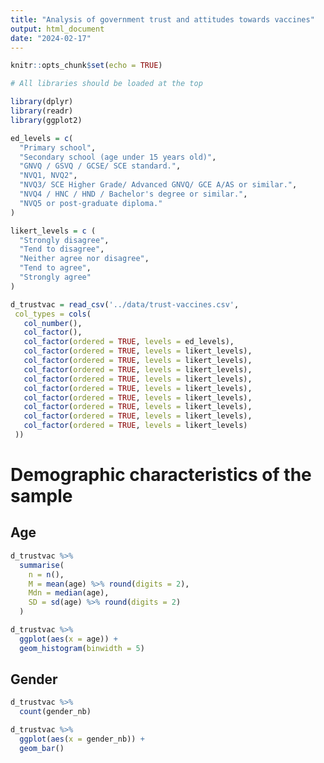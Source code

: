 ```yaml
---
title: "Analysis of government trust and attitudes towards vaccines"
output: html_document
date: "2024-02-17"
---
```


```r
knitr::opts_chunk$set(echo = TRUE)

# All libraries should be loaded at the top

library(dplyr)
library(readr)
library(ggplot2)

ed_levels = c(
  "Primary school",
  "Secondary school (age under 15 years old)",
  "GNVQ / GSVQ / GCSE/ SCE standard.",
  "NVQ1, NVQ2",
  "NVQ3/ SCE Higher Grade/ Advanced GNVQ/ GCE A/AS or similar.",
  "NVQ4 / HNC / HND / Bachelor's degree or similar.",
  "NVQ5 or post-graduate diploma."                             
)

likert_levels = c (
  "Strongly disagree",
  "Tend to disagree",
  "Neither agree nor disagree",
  "Tend to agree",
  "Strongly agree"             
)

d_trustvac = read_csv('../data/trust-vaccines.csv',
 col_types = cols(
   col_number(),
   col_factor(),
   col_factor(ordered = TRUE, levels = ed_levels),
   col_factor(ordered = TRUE, levels = likert_levels),
   col_factor(ordered = TRUE, levels = likert_levels),
   col_factor(ordered = TRUE, levels = likert_levels),
   col_factor(ordered = TRUE, levels = likert_levels),
   col_factor(ordered = TRUE, levels = likert_levels),
   col_factor(ordered = TRUE, levels = likert_levels),
   col_factor(ordered = TRUE, levels = likert_levels),
   col_factor(ordered = TRUE, levels = likert_levels),
   col_factor(ordered = TRUE, levels = likert_levels)
 ))
```

# Demographic characteristics of the sample

## Age
```r
d_trustvac %>%
  summarise(
    n = n(),
    M = mean(age) %>% round(digits = 2),
    Mdn = median(age),
    SD = sd(age) %>% round(digits = 2)
  )

d_trustvac %>%
  ggplot(aes(x = age)) +
  geom_histogram(binwidth = 5)
```
## Gender
```r
d_trustvac %>%
  count(gender_nb)

d_trustvac %>%
  ggplot(aes(x = gender_nb)) +
  geom_bar()
```

